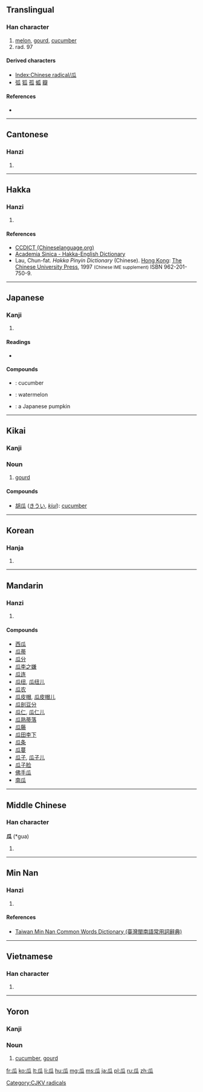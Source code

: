 {{also|爪}}
==Translingual==
{{stroke order|type=animate}}

===Han character===
{{Han char|rn=97|rad=瓜|as=00|sn=5|four=7223<sub>0</sub>|canj=竹女戈人 (HVIO)}}

# [[melon]], [[gourd]], [[cucumber]]
# rad. 97

====Derived characters====
* [[Index:Chinese radical/瓜]]
* [[弧]] [[狐]] [[孤]] [[蛌]] [[瓣]]

====References====
* {{Han ref|kx=0746.010|dkj=21371|dj=1154.140|hdz=42654.010|uh=74DC|ud=29916|bh=A5CA|bd=42442}}

----

==Cantonese==

===Hanzi===
{{yue-hanzi|jyut=|y=gwa1}}

# {{defn|lang=yue|sort=瓜00}}

----

==Hakka==

===Hanzi===
{{hak-hanzi|poj=kwa|gd=kwa<sup>1</sup>; ka<sup>1</sup> [Bao'an, Dongguan, Hong Kong]|hpy=ga1, gua1}}

# {{defn|lang=hak|sort=瓜00}}

====References====
*[http://www.chinalanguage.com/dictionaries/?mode=view&view=chardict&query=%E7%93%9C CCDICT (Chineselanguage.org)]
*[http://minhakka.ling.sinica.edu.tw/bkg/hakyin/search.php?DETAIL=1&LIMIT=id=17772&dbname=su_tian_1&graph=2 Academia Sinica - Hakka-English Dictionary]
*Lau, Chun-fat. ''Hakka Pinyin Dictionary'' (Chinese). [[Hong Kong]]: [[w:Chinese University of Hong Kong|The Chinese University Press]], 1997 <small>(Chinese IME supplement)</small> ISBN 962-201-750-9.

----

==Japanese==

===Kanji===
{{ja-kanji|grade=|rs=瓜00}}

# {{defn|lang=ja|sort=瓜00}}

====Readings====
* {{ja-readings|on=[[か]] (ka)|kun=[[うり]] (uri)}}

====Compounds====
* {{ja-l|胡瓜|きゅうり|kyūri}}: cucumber
* {{ja-l|西瓜|すいか|suika}}: watermelon
* {{ja-l|南瓜|かぼちゃ|kabocha}}: a Japanese pumpkin

----

==Kikai==
{{attention|kzg}}
===Kanji===
{{head|kzg|kanji|cat=kanji|hiragana|うい|romaji|ui}}

===Noun===
{{head|kzg|noun|hiragana|うい|romaji|ui}}

# [[gourd]]

====Compounds====
{{top2}}
*[[胡瓜]] ([[きうい]], ''[[kiui]]''): [[cucumber]]
{{bottom}}

----

==Korean==

===Hanja===
{{ko-hanja|hangeul=[[과]]|eumhun=|rv=gwa|mr=kwa|y=kwa}}

# {{defn|lang=ko|sort=瓜00}}

----

==Mandarin==

===Hanzi===
{{cmn-hanzi|pin=[[guā]] ([[gua1]])|wg=kua<sup>1</sup>}}

# {{defn|lang=cmn|sort=瓜00}}

====Compounds====
* [[西瓜]]
* [[瓜蒂]]
* [[瓜分]]
* [[瓜李之嫌]]
* [[瓜连]]
* [[瓜纽]], [[瓜纽儿]]
* [[瓜农]]
* [[瓜皮帽]], [[瓜皮帽儿]]
* [[瓜剖豆分]]
* [[瓜仁]], [[瓜仁儿]]
* [[瓜熟蒂落]]
* [[瓜藤]]
* [[瓜田李下]]
* [[瓜条]]
* [[瓜蔓]]
* [[瓜子]], [[瓜子儿]]
* [[瓜子脸]]
* [[佛手瓜]]
* [[南瓜]]

----

==Middle Chinese==

===Han character===
'''瓜''' (*gua)<!--asterisk signifies that this character appears more than four times in the Tang Dynasty corpus of literature-->

# {{defn|lang=ltc|sort=瓜00}}

----

==Min Nan==

===Hanzi===
{{nan-hanzi|tlpa=kua (kua<sup>1</sup>), kue (kue<sup>1</sup>)}}

# {{defn|lang=nan|sort=瓜00}}

====References====
*[http://twblg.dict.edu.tw/holodict_new/result_detail.jsp?n_no=1847&curpage=1&sample=%E7%93%9C&radiobutton=1&querytarget=1&limit=20&pagenum=2&rowcount=35 Taiwan Min Nan Common Words Dictionary (臺灣閩南語常用詞辭典)]

----

==Vietnamese==

===Han character===
{{vi-hantu|[[qua]], [[dưa]]|rs=瓜00}}

# {{defn|lang=vi|sort=瓜00}}

----

==Yoron==
{{attention|yox}}
===Kanji===
{{head|yox|kanji|cat=kanji|hiragana|うい|romaji|ui}}

===Noun===
{{head|yox|noun|hiragana|うい|romaji|ui}}

# [[cucumber]], [[gourd]]

[[Category:CJKV radicals]]

[[fr:瓜]]
[[ko:瓜]]
[[lt:瓜]]
[[li:瓜]]
[[hu:瓜]]
[[mg:瓜]]
[[ms:瓜]]
[[ja:瓜]]
[[pl:瓜]]
[[ru:瓜]]
[[zh:瓜]]